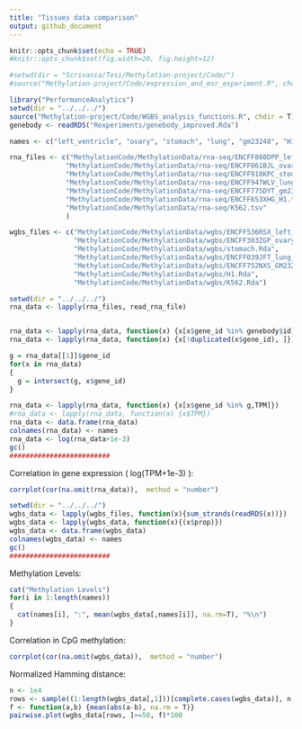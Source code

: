 ```yaml
---
title: "Tissues data comparison"
output: github_document
---
```


```r
knitr::opts_chunk$set(echo = TRUE)
#knitr::opts_chunk$set(fig.width=20, fig.height=12) 

#setwd(dir = "Scrivania/Tesi/Methylation-project/Code/")
#source("Methylation-project/Code/expression_and_msr_experiment.R", chdir = T)
```



```r
library("PerformanceAnalytics")
setwd(dir = "../../../")
source("Methylation-project/Code/WGBS_analysis_functions.R", chdir = T)
genebody <- readRDS("Rexperiments/genebody_improved.Rda")

names <- c("left_ventricle", "ovary", "stomach", "lung", "gm23248", "H1", "K562")

rna_files <- c("MethylationCode/MethylationData/rna-seq/ENCFF860DPP_left_ventricle_male_34.tsv",
              "MethylationCode/MethylationData/rna-seq/ENCFF061BJL_ovary_53_gene_quantifications.tsv",
              "MethylationCode/MethylationData/rna-seq/ENCFF918KPC_stomach.tsv",
              "MethylationCode/MethylationData/rna-seq/ENCFF947WLV_lung_30_gene_quantifications.tsv",
              "MethylationCode/MethylationData/rna-seq/ENCFF775DYT_gm23248_polyA.tsv",
              "MethylationCode/MethylationData/rna-seq/ENCFF653XHG_H1.tsv",
              "MethylationCode/MethylationData/rna-seq/K562.tsv"
              )

wgbs_files <- c("MethylationCode/MethylationData/wgbs/ENCFF536RSX_left_ventricle_male_34.rda",
                "MethylationCode/MethylationData/wgbs/ENCFF303ZGP_ovary_53_female.rda",
                "MethylationCode/MethylationData/wgbs/stomach.Rda",
                "MethylationCode/MethylationData/wgbs/ENCFF039JFT_lung_30_female.rda",
                "MethylationCode/MethylationData/wgbs/ENCFF752NXS_GM23248.rda",
                "MethylationCode/MethylationData/wgbs/H1.Rda",
                "MethylationCode/MethylationData/wgbs/K562.Rda")
```


```r
setwd(dir = "../../../")
rna_data <- lapply(rna_files, read_rna_file)


rna_data <- lapply(rna_data, function(x) {x[x$gene_id %in% genebody$id]})
rna_data <- lapply(rna_data, function(x) {x[!duplicated(x$gene_id), ]})

g = rna_data[[1]]$gene_id
for(x in rna_data)
{
  g = intersect(g, x$gene_id)
}

rna_data <- lapply(rna_data, function(x) {x[x$gene_id %in% g,TPM]})
#rna_data <- lapply(rna_data, function(x) {x$TPM})
rna_data <- data.frame(rna_data)
colnames(rna_data) <- names
rna_data <- log(rna_data+1e-3)
gc()
#########################
```

Correlation in gene expression ( log(TPM+1e-3) ): 
```r
corrplot(cor(na.omit(rna_data)),  method = "number")
```


```r
setwd(dir = "../../../")
wgbs_data <- lapply(wgbs_files, function(x){sum_strands(readRDS(x))})
wgbs_data <- lapply(wgbs_data, function(x){(x$prop)})
wgbs_data <- data.frame(wgbs_data)
colnames(wgbs_data) <- names
gc()
#########################
```

Methylation Levels: 
```r
cat("Methylation Levels")
for(i in 1:length(names))
{
  cat(names[i], ":", mean(wgbs_data[,names[i]], na.rm=T), "%\n")
}

```

Correlation in CpG methylation:
```r
corrplot(cor(na.omit(wgbs_data)),  method = "number")
```

Normalized Hamming distance:
```r
n <- 1e4
rows <- sample((1:length(wgbs_data[,1]))[complete.cases(wgbs_data)], n, replace = F)
f <- function(a,b) {mean(abs(a-b), na.rm = T)}
pairwise.plot(wgbs_data[rows, ]>=50, f)*100
```